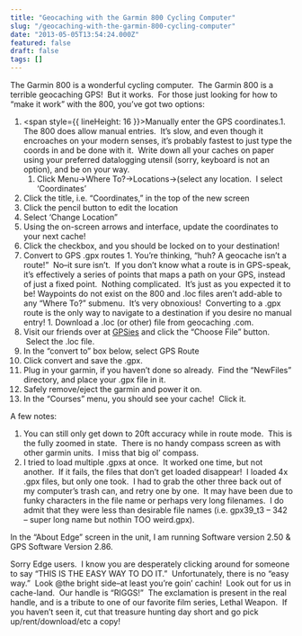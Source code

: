```yaml
---
title: "Geocaching with the Garmin 800 Cycling Computer"
slug: "/geocaching-with-the-garmin-800-cycling-computer"
date: "2013-05-05T13:54:24.000Z"
featured: false
draft: false
tags: []
---
```


The Garmin 800 is a wonderful cycling computer.  The Garmin 800 is a terrible
geocaching GPS!  But it works.  For those just looking for how to “make it work”
with the 800, you’ve got two options:

1. <span style={{ lineHeight: 16 }}>Manually enter the GPS coordinates.</span>1.
   The 800 does allow manual entries.  It’s slow, and even though it encroaches
   on your modern senses, it’s probably fastest to just type the coords in and
   be done with it.  Write down all your caches on paper using your preferred
   datalogging utensil (sorry, keyboard is not an option), and be on your way.
   1. Click Menu->Where To?->Locations->(select any location.  I select
   ‘Coordinates’
2. Click the title, i.e. “Coordinates,” in the top of the new screen
3. Click the pencil button to edit the location
4. Select ‘Change Location”
5. Using the on-screen arrows and interface, update the coordinates to your next
   cache!
6. Click the checkbox, and you should be locked on to your destination!
7. Convert to GPS .gpx routes 1. You’re thinking, “huh? A geocache isn’t a
   route!”  No–it sure isn’t.  If you don’t know what a route is in GPS-speak,
   it’s effectively a series of points that maps a path on your GPS, instead of
   just a fixed point.  Nothing complicated.  It’s just as you expected it to
   be! Waypoints do not exist on the 800 and .loc files aren’t add-able to any
   “Where To?” submenu.  It’s very obnoxious!  Converting to a .gpx route is the
   only way to navigate to a destination if you desire no manual entry! 1.
   Download a .loc (or other) file from geocaching .com.
8. Visit our friends over at
   [GPSies](http://www.gpsies.com/convert.do "GPSies") and click the “Choose
   File” button.  Select the .loc file.
9. In the “convert to” box below, select GPS Route
10. Click convert and save the .gpx.
11. Plug in your garmin, if you haven’t done so already.  Find the “NewFiles”
    directory, and place your .gpx file in it.
12. Safely remove/eject the garmin and power it on.
13. In the “Courses” menu, you should see your cache!  Click it.

A few notes:

1. You can still only get down to 20ft accuracy while in route mode.  This is
   the fully zoomed in state.  There is no handy compass screen as with other
   garmin units.  I miss that big ol’ compass.
2. I tried to load multiple .gpxs at once.  It worked one time, but not another.
    If it fails, the files that don’t get loaded disappear!  I loaded 4x .gpx
   files, but only one took.  I had to grab the other three back out of my
   computer’s trash can, and retry one by one.  It may have been due to funky
   characters in the file name or perhaps very long filenames.  I do admit that
   they were less than desirable file names (i.e. gpx39_t3 – 342 – super long
   name but nothin TOO weird.gpx).

In the “About Edge” screen in the unit, I am running Software version 2.50 & GPS
Software Version 2.86.

Sorry Edge users.  I know you are desperately clicking around for someone to say
“THIS IS THE EASY WAY TO DO IT.”  Unfortunately, there is no “easy way.”  Look
@the bright side–at least you’re goin’ cachin!  Look out for us in cache-land.
 Our handle is “RIGGS!”  The exclamation is present in the real handle, and is a
tribute to one of our favorite film series, Lethal Weapon.  If you haven’t seen
it, cut that treasure hunting day short and go pick up/rent/download/etc a copy!
